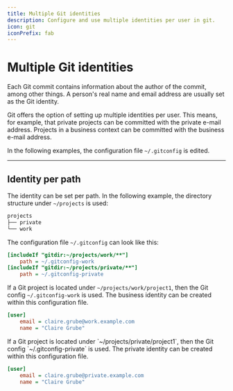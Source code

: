 ```yaml
---
title: Multiple Git identities
description: Configure and use multiple identities per user in git.
icon: git
iconPrefix: fab
---
```


# Multiple Git identities

Each Git commit contains information about the author of the commit, among other things.
A person's real name and email address are usually set as the Git identity.

Git offers the option of setting up multiple identities per user.
This means, for example, that private projects can be committed with the private e-mail address.
Projects in a business context can be committed with the business e-mail address.

In the following examples, the configuration file `~/.gitconfig` is edited.

---

## Identity per path

The identity can be set per path.
In the following example, the directory structure under `~/projects` is used:

```txt
projects
├── private
└── work
```

The configuration file `~/.gitconfig` can look like this:

```ini variant='file' filePath='~/.gitconfig' id='gitconfig'
[includeIf "gitdir:~/projects/work/**"]
    path = ~/.gitconfig-work
[includeIf "gitdir:~/projects/private/**"]
    path = ~/.gitconfig-private
```

<Tabs id="projects">
  <TabItem title="Project in <code>~/projects/work</code>">

If a Git project is located under `~/projects/work/project1`, then the Git config `~/.gitconfig-work` is used.
The business identity can be created within this configuration file.

```ini variant='file' filePath='~/.gitconfig-work' id='gitconfig-work'
[user]
    email = claire.grube@work.example.com
    name = "Claire Grube"
```

  </TabItem>
  <TabItem title="Project in <code>~/projects/private</code>">
If a Git project is located under `~/projects/private/project1`, then the Git config `~/.gitconfig-private` is used.
The private identity can be created within this configuration file.

```ini variant='file' filePath='~/.gitconfig-private' id='gitconfig-private'
[user]
    email = claire.grube@private.example.com
    name = "Claire Grube"
```

  </TabItem>
</Tabs>

